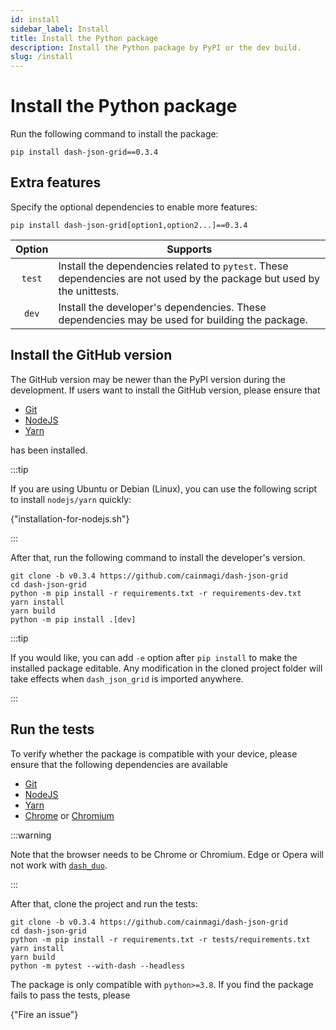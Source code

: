 ```yaml
---
id: install
sidebar_label: Install
title: Install the Python package
description: Install the Python package by PyPI or the dev build.
slug: /install
---
```




# Install the Python package

Run the following command to install the package:

```shell
pip install dash-json-grid==0.3.4
```

## Extra features

Specify the optional dependencies to enable more features:

```shell
pip install dash-json-grid[option1,option2...]==0.3.4
```

| Option | <center>Supports</center>                                                                                               |
| :----: | :---------------------------------------------------------------------------------------------------------------------- |
| `test` | Install the dependencies related to `pytest`. These dependencies are not used by the package but used by the unittests. |
| `dev`  | Install the developer's dependencies. These dependencies may be used for building the package.                          |

## Install the GitHub version

The GitHub version may be newer than the PyPI version during the development.
If users want to install the GitHub version, please ensure that

- [Git<IconExternalLink/>][link-git]
- [NodeJS<IconExternalLink/>][link-nodejs]
- [Yarn<IconExternalLink/>][link-yarn]

has been installed.

:::tip

If you are using Ubuntu or Debian (Linux), you can use the following script to install `nodejs/yarn` quickly:

<p>
  <DarkButton
    to="https://gist.github.com/cainmagi/f028e8ac4b06c3deefaf8ec38d5a7d8f#file-installation-for-nodejs-md"
    icon={octLogoGist16}
    iconVspace={0}
  >
    {"installation-for-nodejs.sh"}
  </DarkButton>
</p>

:::

After that, run the following command to install the developer's version.

```shell
git clone -b v0.3.4 https://github.com/cainmagi/dash-json-grid
cd dash-json-grid
python -m pip install -r requirements.txt -r requirements-dev.txt
yarn install
yarn build
python -m pip install .[dev]
```

:::tip

If you would like, you can add `-e` option after `pip install` to make the installed
package editable. Any modification in the cloned project folder will take effects
when `dash_json_grid` is imported anywhere.

:::

## Run the tests

To verify whether the package is compatible with your device, please ensure that the
following dependencies are available

- [Git<IconExternalLink/>][link-git]
- [NodeJS<IconExternalLink/>][link-nodejs]
- [Yarn<IconExternalLink/>][link-yarn]
- [Chrome<IconExternalLink/>][link-chrome] or [Chromium<IconExternalLink/>][link-chromium]

:::warning

Note that the browser needs to be Chrome or Chromium. Edge or Opera will not work with
[`dash_duo`<IconExternalLink/>][link-dash-duo].

:::

After that, clone the project and run the tests:

```shell
git clone -b v0.3.4 https://github.com/cainmagi/dash-json-grid
cd dash-json-grid
python -m pip install -r requirements.txt -r tests/requirements.txt
yarn install
yarn build
python -m pytest --with-dash --headless
```

The package is only compatible with `python>=3.8`. If you find the package fails to
pass the tests, please

<p>
  <DarkButton to={repoURL("issues/new/choose")} icon={octInfo16}>
    {"Fire an issue"}
  </DarkButton>
</p>

[link-git]: https://git-scm.com/downloads
[link-nodejs]: https://nodejs.org/en/download/package-manager
[link-yarn]: https://yarnpkg.com/getting-started/install
[link-chrome]:https://www.google.com/chrome/dr/download
[link-chromium]:https://www.chromium.org/getting-involved/download-chromium
[link-dash-duo]:https://dash.plotly.com/testing
